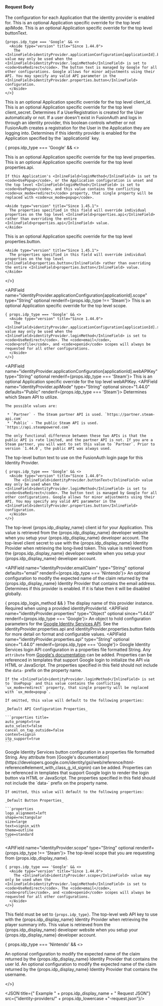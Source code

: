 
#### Request Body

<APIBlock>
  <APIField name="identityProvider.applicationConfiguration" type="Map<UUID,Object>" optional>
    The configuration for each Application that the identity provider is enabled for.
  </APIField>
  <APIField name="identityProvider.applicationConfiguration[applicationId].apiMode" type="String" optional since="1.44.0" renderif={props.idp_type === 'Steam'}>
    This is an optional Application specific override for the top level <InlineField>apiMode</InlineField>.
  </APIField>
  <APIField name="identityProvider.applicationConfiguration[applicationId].buttonText" type="String" optional>
    This is an optional Application specific override for the top level <InlineField>buttonText</InlineField>.

    {props.idp_type === 'Google' && <>
      <Aside type="version" title="Since 1.44.0">
        The <InlineField>identityProvider.applicationConfiguration[applicationId].buttonText</InlineField> value may only be used when the <InlineField>identityProvider.loginMethod</InlineField> is set to <code>UseRedirect</code>. The button text is managed by Google for all other configurations. Google allows for minor adjustments using their API. You may specify any valid API parameter in the <InlineField>identityProvider.properties.button</InlineField> configuration.
      </Aside>
    </>}
  </APIField>
  <APIField name="identityProvider.applicationConfiguration[applicationId].client_id" type="String" optional>
    This is an optional Application specific override for the top level <InlineField>client_id</InlineField>.
  </APIField>
  <APIField name="identityProvider.applicationConfiguration[applicationId].client_secret" type="String" optional renderif={props.idp_type !== 'Steam'}>
    This is an optional Application specific override for the top level <InlineField>client_secret</InlineField>.
  </APIField>
  <APIField name="identityProvider.applicationConfiguration[applicationId].createRegistration" type="Boolean" optional defaults="true">
    Determines if a UserRegistration is created for the User automatically or not. If a user doesn't exist in FusionAuth and logs in through an identity provider, this boolean controls whether or not FusionAuth creates a registration for the User in the Application they are logging into.
  </APIField>
  <APIField name="identityProvider.applicationConfiguration[applicationId].enabled" type="Boolean" optional defaults="false">
    Determines if this identity provider is enabled for the Application specified by the `applicationId` key.
  </APIField>

  { props.idp_type === 'Google' && <>

  <APIField name="identityProvider.applicationConfiguration[applicationId].properties" type="Object" optional since="1.44.0">
    This is an optional Application specific override for the top level <InlineField>properties</InlineField>.
  </APIField>
  <APIField name="identityProvider.applicationConfiguration[applicationId].properties.api" type="String" optional since="1.44.0">
    This is an optional Application specific override for the top level <InlineField>properties.api</InlineField>.

    If this Application's <InlineField>loginMethod</InlineField> is set to <code>UsePopup</code>, or the Application configuration is unset and the top level <InlineField>loginMethod</InlineField> is set to <code>UsePopup</code>, and this value contains the conflicting <code>ux_mode=redirect</code> property, that single property will be replaced with <code>ux_mode=popup</code>.

    <Aside type="version" title="Since 1.45.1">
      The properties specified in this field will override individual properties on the top level <InlineField>properties.api</InlineField> rather than overriding the entire <InlineField>properties.api</InlineField> value.
    </Aside>
  </APIField>
  <APIField name="identityProvider.applicationConfiguration[applicationId].properties.button" type="String" optional since="1.44.0">
    This is an optional Application specific override for the top level <InlineField>properties.button</InlineField>.

    <Aside type="version" title="Since 1.45.1">
      The properties specified in this field will override individual properties on the top level <InlineField>properties.button</InlineField> rather than overriding the entire <InlineField>properties.button</InlineField> value.
    </Aside>
  </APIField>

  </>}

  <APIField name="identityProvider.applicationConfiguration[applicationId].scope" type="String" optional renderif={props.idp_type !== 'Steam'}>
    This is an optional Application specific override for the top level <InlineField>scope</InlineField>.

    { props.idp_type === 'Google' && <>
      <Aside type="version" title="Since 1.44.0">
        The <InlineField>identityProvider.applicationConfiguration[applicationId].scope</InlineField> value may only be used when the <InlineField>identityProvider.loginMethod</InlineField> is set to <code>UseRedirect</code>. The <code>email</code>, <code>profile</code>, and <code>openid</code> scopes will always be requested for all other configurations.
      </Aside>
    </>}
  </APIField>

  <APIField name="identityProvider.applicationConfiguration[applicationId].webAPIKey" type="String" optional renderif={props.idp_type === 'Steam'}>
    This is an optional Application specific override for the top level <InlineField>webAPIKey</InlineField>.
  </APIField>
  <APIField name="identityProvider.apiMode" type="String" optional since="1.44.0" defaults="Public" renderif={props.idp_type === 'Steam'}>
    Determines which Steam API to utilize.

    The possible values are:

     * `Partner` - The Steam partner API is used. `https://partner.steam-api.com`
     * `Public` - The public Steam API is used. `https://api.steampowered.com`

    The only functional difference between these two APIs is that the public API is rate limited, and the partner API is not. If you are a Steam partner, you will want to set this value to `Partner`. Prior to version `1.44.0`, the public API was always used.
  </APIField>

  <APIField name="identityProvider.buttonText" type="String" required>
    The top-level button text to use on the FusionAuth login page for this Identity Provider.

    { props.idp_type === 'Google' && <>
      <Aside type="version" title="Since 1.44.0">
        The <InlineField>identityProvider.buttonText</InlineField> value may only be used when the <InlineField>identityProvider.loginMethod</InlineField> is set to <code>UseRedirect</code>. The button text is managed by Google for all other configurations. Google allows for minor adjustments using their API. You may specify any valid API parameter in the <InlineField>identityProvider.properties.button</InlineField> configuration.
      </Aside>
    </>}
  </APIField>
  <APIField name="identityProvider.client_id" type="String" required>
    The top-level {props.idp_display_name} client id for your Application. This value is retrieved from the {props.idp_display_name} developer website when you setup your {props.idp_display_name} developer account.
  </APIField>
  <APIField name="identityProvider.client_secret" type="String" required renderif={props.idp_display_name !== 'Steam'}>
    The top-level client secret to use with the {props.idp_display_name} Identity Provider when retrieving the long-lived token. This value is retrieved from the {props.idp_display_name} developer website when you setup your {props.idp_display_name} developer account.
  </APIField>

  <IdentityProviderDebugRequestParameter idp_since={props.idp_since} />

  <APIField name="identityProvider.emailClaim" type="String" optional defaults="email" renderif={props.idp_type === 'Nintendo'}>
    An optional configuration to modify the expected name of the claim returned by the {props.idp_display_name} Identity Provider that contains the email address.
  </APIField>
  <APIField name="identityProvider.enabled" type="Boolean" optional defaults="false">
    Determines if this provider is enabled. If it is false then it will be disabled globally.
  </APIField>

  <IdentityProviderReconcileidRequestParameter idp_since={props.idp_since} />

  <IdentityProviderLinkingStrategyRequestParameter idp_since={props.idp_since} idp_linking_strategy={props.idp_linking_strategy} idp_display_name={props.idp_display_name}/>

  { props.idp_login_method && <IdentityProviderLoginMethodRequestParameter idp_since={props.idp_since}
                                                                           idp_display_name={props.idp_display_name}
                                                                           idp_type={props.idp_type} /> }
  <APIField name="identityProvider.name" type="String" optional>
    The display name of this provider instance. Required when using a provided <InlineField>identityProviderId</InlineField>.
  </APIField>
  <APIField name="identityProvider.properties" type="Object" optional since="1.44.0" renderif={props.idp_type === 'Google'}>
    An object to hold configuration parameters for the [Google Identity Services API](https://developers.google.com/identity/gsi/web/reference/html-reference). See the <InlineField>identityProvider.properties.api</InlineField> and <InlineField>identityProvider.properties.button</InlineField> fields for more detail on format and configurable values.
  </APIField>
  <APIField name="identityProvider.properties.api" type="String" optional since="1.44.0" renderif={props.idp_type === 'Google'}>
    Google Identity Services login API configuration in a properties file formatted String. Any `attribute` from [Google's documentation](https://developers.google.com/identity/gsi/web/reference/html-reference#element_with_id_g_id_onload) can be added. Properties can be referenced in templates that support Google login to initialize the API via HTML or JavaScript. The properties specified in this field should not include the `data-` prefix on the property name.

    If the <InlineField>identityProvider.loginMethod</InlineField> is set to `UsePopup` and this value contains the conflicting `ux_mode=redirect` property, that single property will be replaced with `ux_mode=popup`.

    If omitted, this value will default to the following properties:

    _Default API Configuration Properties_

    ```properties title=
    auto_prompt=true
    auto_select=false
    cancel_on_tap_outside=false
    context=signin
    itp_support=true
    ```
  </APIField>
  <APIField name="identityProvider.properties.button" type="String" optional since="1.44.0" renderif={props.idp_type === 'Google'}>
    Google Identity Services button configuration in a properties file formatted String. Any attribute from [Google's documentation](https://developers.google.com/identity/gsi/web/reference/html-reference#element_with_class_g_id_signin) can be added. Properties can be referenced in templates that support Google login to render the login button via HTML or JavaScript. The properties specified in this field should not include the `data-` prefix on the property name.

    If omitted, this value will default to the following properties:

    _Default Button Properties_

    ```properties
    logo_alignment=left
    shape=rectangular
    size=large
    text=signin_with
    theme=outline
    type=standard
    ```
  </APIField>

  <APIField name="identityProvider.scope" type="String" optional renderif={props.idp_type !== 'Steam'}>
    The top-level scope that you are requesting from {props.idp_display_name}.

    { props.idp_type === 'Google' && <>
      <Aside type="version" title="Since 1.44.0">
        The <InlineField>identityProvider.scope</InlineField> value may only be used when the <InlineField>identityProvider.loginMethod</InlineField> is set to <code>UseRedirect</code>. The <code>email</code>, <code>profile</code>, and <code>openid</code> scopes will always be requested for all other configurations.
      </Aside>
    </>}
  </APIField>

  <IdentityProviderTenantConfiguration idp_type={props.idp_type} idp_since={props.idp_since} optional_tag={props.optional_tag} />

  <APIField name="identityProvider.type" type="String" required>
    This field must be set to <code>{props.idp_type}</code>.
  </APIField>
  <APIField name="identityProvider.webAPIKey" type="String" required renderif={props.idp_type === 'Steam'}>
    The top-level web API key to use with the {props.idp_display_name} Identity Provider when retrieving the player summary info. This value is retrieved from the {props.idp_display_name} developer website when you setup your {props.idp_display_name} developer account.
  </APIField>

  { props.idp_type === 'Nintendo' && <>

  <APIField name="identityProvider.uniqueIdClaim" type="String" optional defaults="id">
    An optional configuration to modify the expected name of the claim returned by the {props.idp_display_name} Identity Provider that contains the user Id.
  </APIField>
  <APIField name="identityProvider.usernameClaim" type="String" optional defaults="preferred_username">
    An optional configuration to modify the expected name of the claim returned by the {props.idp_display_name} Identity Provider that contains the username.
  </APIField>

  </>}
</APIBlock>

<JSON title={" Example " + props.idp_display_name + " Request JSON"} src={"identity-providers/" + props.idp_lowercase +"-request.json"}/>

